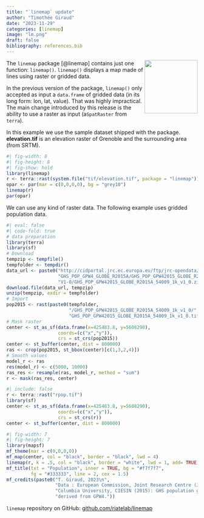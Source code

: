 ```yaml
---
title: "`linemap` update"
author: "Timothée Giraud"
date: "2023-11-29"
categories: [linemap]
image: "lm.png"
draft: false
bibliography: references.bib
---
```


<img src="logo.png" align="right" width="140"/>The `linemap` package [@linemap] contains just one function: `linemap()`. `linemap()` displays a map made of lines using raster or gridded data.

In the previous version of the package, `linemap()` only accepted as input a `data.frame` of gridded data (in its long form: lon, lat, value). That was highly impractical.   
The main change introduced by this release is the ability to use a raster as input (a`SpatRaster` from `terra`).


In this example we use the sample dataset shipped with the package. **elevation.tif** is an elevation raster of Grenoble and the surrounding area (from SRTM).

```r
#| fig-width: 8
#| fig-height: 8
#| fig-show: hold
library(linemap)
r <- terra::rast(system.file("tif/elevation.tif", package = "linemap"))
opar <- par(mar = c(0,0,0,0), bg = "grey10")
linemap(r)
par(opar)
```

We can use any kind of raster data. The following example uses gridded population data.

```r
#| eval: false
#| code-fold: true
# data preparation
library(terra)
library(sf)
# Download
tempzip <- tempfile()
tempfolder <- tempdir()
data_url <- paste0("http://cidportal.jrc.ec.europa.eu/ftp/jrc-opendata/GHSL/", 
                   "GHS_POP_GPW4_GLOBE_R2015A/GHS_POP_GPW42015_GLOBE_R2015A_54009_1k/", 
                   "V1-0/GHS_POP_GPW42015_GLOBE_R2015A_54009_1k_v1_0.zip")
download.file(data_url, tempzip)
unzip(tempzip, exdir = tempfolder)
# Import
pop2015 <- rast(paste0(tempfolder, 
                       "/GHS_POP_GPW42015_GLOBE_R2015A_54009_1k_v1_0/",
                       "GHS_POP_GPW42015_GLOBE_R2015A_54009_1k_v1_0.tif"))
# Mask raster
center <- st_as_sf(data.frame(x=425483.8, y=5608290), 
                   coords=(c("x","y")), 
                   crs = st_crs(pop2015))
center <- st_buffer(center, dist = 800000)
ras <- crop(pop2015, st_bbox(center)[c(1,3,2,4)])
# Smooth values
model_r <- ras
res(model_r) <- c(5000, 10000)
ras_res <- resample(ras, model_r, method = "sum")
r <- mask(ras_res, center)
```

```r
#| include: false
r <- terra::rast("rpop.tif")
library(sf)
center <- st_as_sf(data.frame(x=425483.8, y=5608290), 
                   coords=(c("x","y")), 
                   crs = st_crs(r))
center <- st_buffer(center, dist = 800000)
```


```r
#| fig-width: 7
#| fig-height: 7
library(mapsf)
mf_theme(mar = c(0,0,0,0))
mf_map(center, col = "black", border = "black", lwd = 4)
linemap(r, k = .5, col = "black", border = "white", lwd = 1, add= TRUE)
mf_title(txt = "Population", inner = TRUE, bg = "#f7f7f7", 
         fg = "#333333", line = 2, cex = 1.5)
mf_credits(paste0("T. Giraud, 2023\n",
                  "Data : European Commission, Joint Research Centre (JRC); ", 
                  "Columbia University, CIESIN (2015): GHS population grid, ", 
                  "derived from GPW4."))
```


`linemap` repository on GitHub: [github.com/riatelab/linemap](https://github.com/riatelab/linemap)  